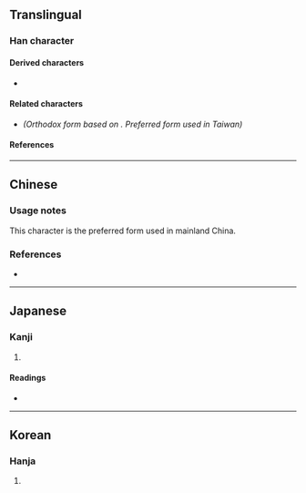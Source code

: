 {{also|巹}}
{{character info/new}}
==Translingual==

===Han character===
{{Han char|rn=26|rad=卩|as=06|sn=8|four=17712|canj=NEMSU|ids=⿱丞㔾}}

====Derived characters====
* {{l|mul|[[𦜕]]}}

====Related characters====
* {{l|mul|[[巹]]}} ''(Orthodox form based on {{w|Shuowen Jiezi}}. Preferred form used in Taiwan)''

====References====
{{Han ref|kx=0159.270|dkj=02864|dj=0365.090|hdz=10316.010|uh=537A}}

----

==Chinese==
{{zh-see|巹|sv|[[wine]] [[vessel]] used for [[wedding]]s in ancient times}}

===Usage notes===
This character is the preferred form used in mainland China. <!-- Refer Character 6740, 《通用規范漢字表》 (2013) - https://zh.wikisource.org/wiki/通用規范漢字表 -->

===References===
* {{R:twedu|C13397-001#25}}

----

==Japanese==

===Kanji===
{{ja-kanji|grade=|rs=卩06}}

# {{defn|lang=ja|sort=卩06}}

====Readings====
* {{ja-readings|on=[[きん]] (kin)|kun=[[さかずき]] (sakazuki)}}

----

==Korean==

===Hanja===
{{ko-hanja|hangeul=근|rv=geun|mr=kŭn}}

# {{defn|lang=ko|sort=卩06}}